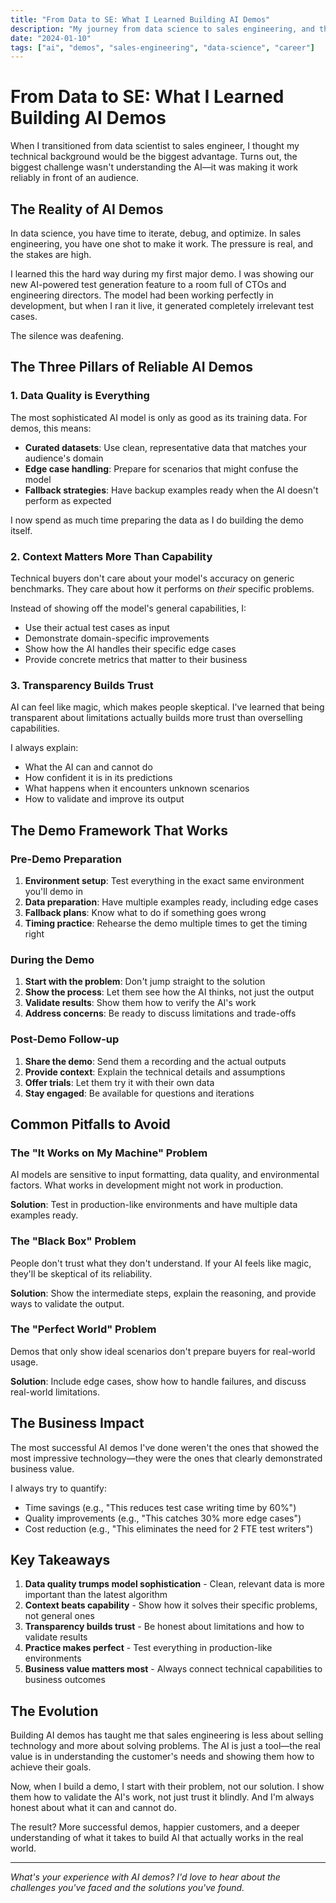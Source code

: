 ```yaml
---
title: "From Data to SE: What I Learned Building AI Demos"
description: "My journey from data science to sales engineering, and the key insights I gained about building AI demos that actually work."
date: "2024-01-10"
tags: ["ai", "demos", "sales-engineering", "data-science", "career"]
---
```


# From Data to SE: What I Learned Building AI Demos

When I transitioned from data scientist to sales engineer, I thought my technical background would be the biggest advantage. Turns out, the biggest challenge wasn't understanding the AI—it was making it work reliably in front of an audience.

## The Reality of AI Demos

In data science, you have time to iterate, debug, and optimize. In sales engineering, you have one shot to make it work. The pressure is real, and the stakes are high.

I learned this the hard way during my first major demo. I was showing our new AI-powered test generation feature to a room full of CTOs and engineering directors. The model had been working perfectly in development, but when I ran it live, it generated completely irrelevant test cases.

The silence was deafening.

## The Three Pillars of Reliable AI Demos

### 1. Data Quality is Everything

The most sophisticated AI model is only as good as its training data. For demos, this means:

- **Curated datasets**: Use clean, representative data that matches your audience's domain
- **Edge case handling**: Prepare for scenarios that might confuse the model
- **Fallback strategies**: Have backup examples ready when the AI doesn't perform as expected

I now spend as much time preparing the data as I do building the demo itself.

### 2. Context Matters More Than Capability

Technical buyers don't care about your model's accuracy on generic benchmarks. They care about how it performs on *their* specific problems.

Instead of showing off the model's general capabilities, I:

- Use their actual test cases as input
- Demonstrate domain-specific improvements
- Show how the AI handles their specific edge cases
- Provide concrete metrics that matter to their business

### 3. Transparency Builds Trust

AI can feel like magic, which makes people skeptical. I've learned that being transparent about limitations actually builds more trust than overselling capabilities.

I always explain:
- What the AI can and cannot do
- How confident it is in its predictions
- What happens when it encounters unknown scenarios
- How to validate and improve its output

## The Demo Framework That Works

### Pre-Demo Preparation

1. **Environment setup**: Test everything in the exact same environment you'll demo in
2. **Data preparation**: Have multiple examples ready, including edge cases
3. **Fallback plans**: Know what to do if something goes wrong
4. **Timing practice**: Rehearse the demo multiple times to get the timing right

### During the Demo

1. **Start with the problem**: Don't jump straight to the solution
2. **Show the process**: Let them see how the AI thinks, not just the output
3. **Validate results**: Show them how to verify the AI's work
4. **Address concerns**: Be ready to discuss limitations and trade-offs

### Post-Demo Follow-up

1. **Share the demo**: Send them a recording and the actual outputs
2. **Provide context**: Explain the technical details and assumptions
3. **Offer trials**: Let them try it with their own data
4. **Stay engaged**: Be available for questions and iterations

## Common Pitfalls to Avoid

### The "It Works on My Machine" Problem

AI models are sensitive to input formatting, data quality, and environmental factors. What works in development might not work in production.

**Solution**: Test in production-like environments and have multiple data examples ready.

### The "Black Box" Problem

People don't trust what they don't understand. If your AI feels like magic, they'll be skeptical of its reliability.

**Solution**: Show the intermediate steps, explain the reasoning, and provide ways to validate the output.

### The "Perfect World" Problem

Demos that only show ideal scenarios don't prepare buyers for real-world usage.

**Solution**: Include edge cases, show how to handle failures, and discuss real-world limitations.

## The Business Impact

The most successful AI demos I've done weren't the ones that showed the most impressive technology—they were the ones that clearly demonstrated business value.

I always try to quantify:
- Time savings (e.g., "This reduces test case writing time by 60%")
- Quality improvements (e.g., "This catches 30% more edge cases")
- Cost reduction (e.g., "This eliminates the need for 2 FTE test writers")

## Key Takeaways

1. **Data quality trumps model sophistication** - Clean, relevant data is more important than the latest algorithm
2. **Context beats capability** - Show how it solves their specific problems, not general ones
3. **Transparency builds trust** - Be honest about limitations and how to validate results
4. **Practice makes perfect** - Test everything in production-like environments
5. **Business value matters most** - Always connect technical capabilities to business outcomes

## The Evolution

Building AI demos has taught me that sales engineering is less about selling technology and more about solving problems. The AI is just a tool—the real value is in understanding the customer's needs and showing them how to achieve their goals.

Now, when I build a demo, I start with their problem, not our solution. I show them how to validate the AI's work, not just trust it blindly. And I'm always honest about what it can and cannot do.

The result? More successful demos, happier customers, and a deeper understanding of what it takes to build AI that actually works in the real world.

---

*What's your experience with AI demos? I'd love to hear about the challenges you've faced and the solutions you've found.*

